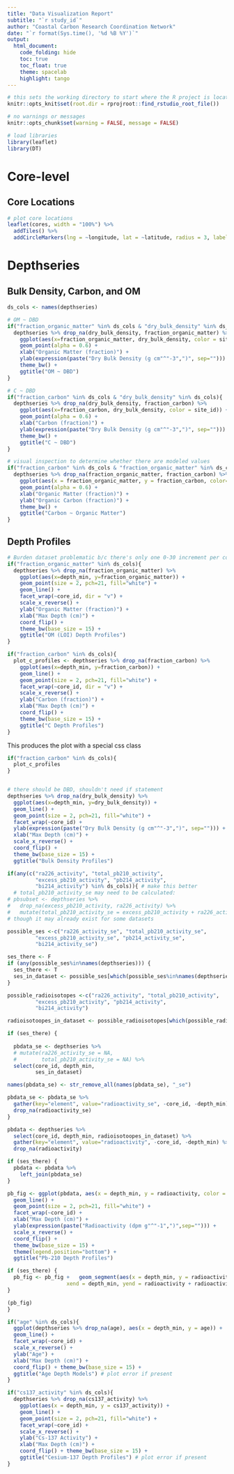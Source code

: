 ```yaml
---
title: "Data Visualization Report"
subtitle: "`r study_id`"
author: "Coastal Carbon Research Coordination Network"
date: "`r format(Sys.time(), '%d %B %Y')`"
output:
  html_document:
    code_folding: hide
    toc: true
    toc_float: true
    theme: spacelab
    highlight: tango
---
```


```r
# this sets the working directory to start where the R project is located
knitr::opts_knit$set(root.dir = rprojroot::find_rstudio_root_file())

# no warnings or messages
knitr::opts_chunk$set(warning = FALSE, message = FALSE)

# load libraries
library(leaflet)
library(DT)
```

# Core-level

## Core Locations
```r
# plot core locations
leaflet(cores, width = "100%") %>% 
  addTiles() %>% 
  addCircleMarkers(lng = ~longitude, lat = ~latitude, radius = 3, label = ~core_id)
```

# Depthseries

## Bulk Density, Carbon, and OM
``` r

ds_cols <- names(depthseries)

# OM ~ DBD
if("fraction_organic_matter" %in% ds_cols & "dry_bulk_density" %in% ds_cols){
  depthseries %>% drop_na(dry_bulk_density, fraction_organic_matter) %>%
    ggplot(aes(x=fraction_organic_matter, dry_bulk_density, color = site_id)) +
    geom_point(alpha = 0.6) +
    xlab("Organic Matter (fraction)") +
    ylab(expression(paste("Dry Bulk Density (g cm"^"-3",")", sep=""))) +
    theme_bw() +
    ggtitle("OM ~ DBD")
}

```

```r
# C ~ DBD
if("fraction_carbon" %in% ds_cols & "dry_bulk_density" %in% ds_cols){
  depthseries %>% drop_na(dry_bulk_density, fraction_carbon) %>% 
    ggplot(aes(x=fraction_carbon, dry_bulk_density, color = site_id)) +
    geom_point(alpha = 0.6) +
    xlab("Carbon (fraction)") +
    ylab(expression(paste("Dry Bulk Density (g cm"^"-3",")", sep=""))) +
    theme_bw() +
    ggtitle("C ~ DBD")
}
```

``` r
# visual inspection to determine whether there are modeled values
if("fraction_carbon" %in% ds_cols & "fraction_organic_matter" %in% ds_cols){
  depthseries %>% drop_na(fraction_organic_matter, fraction_carbon) %>% 
    ggplot(aes(x = fraction_organic_matter, y = fraction_carbon, color=site_id)) +
    geom_point(alpha = 0.6) + 
    xlab("Organic Matter (fraction)") +
    ylab("Organic Carbon (fraction)") +
    theme_bw() +
    ggtitle("Carbon ~ Organic Matter")
}
```

## Depth Profiles

``` r
# Burden dataset problematic b/c there's only one 0-30 increment per core
if("fraction_organic_matter" %in% ds_cols){
  depthseries %>% drop_na(fraction_organic_matter) %>% 
    ggplot(aes(x=depth_min, y=fraction_organic_matter)) +
    geom_point(size = 2, pch=21, fill="white") +
    geom_line() +
    facet_wrap(~core_id, dir = "v") +
    scale_x_reverse() +
    ylab("Organic Matter (fraction)") +
    xlab("Max Depth (cm)") +
    coord_flip() +
    theme_bw(base_size = 15) +
    ggtitle("OM (LOI) Depth Profiles")
}
```

``` r
if("fraction_carbon" %in% ds_cols){
  plot_c_profiles <- depthseries %>% drop_na(fraction_carbon) %>% 
    ggplot(aes(x=depth_min, y=fraction_carbon)) + 
    geom_line() +
    geom_point(size = 2, pch=21, fill="white") +
    facet_wrap(~core_id, dir = "v") +
    scale_x_reverse() +
    ylab("Carbon (fraction)") +
    xlab("Max Depth (cm)") +
    coord_flip() +
    theme_bw(base_size = 15) +
    ggtitle("C Depth Profiles")
}
```

<style>
  .superbigimage{
      overflow-y:scroll;
      white-space: nowrap;
  }

  .superbigimage img{
     max-height: none;
  }
</style>

This produces the plot with a special css class
<div class="superbigimage">
```r
if("fraction_carbon" %in% ds_cols){
  plot_c_profiles
}
```
</div>

``` r
# there should be DBD, shouldn't need if statement
depthseries %>% drop_na(dry_bulk_density) %>% 
  ggplot(aes(x=depth_min, y=dry_bulk_density)) +
  geom_line() +
  geom_point(size = 2, pch=21, fill="white") +
  facet_wrap(~core_id) +
  ylab(expression(paste("Dry Bulk Density (g cm"^"-3",")", sep=""))) +
  xlab("Max Depth (cm)") +
  scale_x_reverse() +
  coord_flip() +
  theme_bw(base_size = 15) +
  ggtitle("Bulk Density Profiles")
```

``` r


if(any(c("ra226_activity", "total_pb210_activity", 
         "excess_pb210_activity", "pb214_activity", 
         "bi214_activity") %in% ds_cols)){ # make this better
  # total_pb210_activity_se may need to be calculated:
# pbsubset <- depthseries %>% 
#   drop_na(excess_pb210_activity, ra226_activity) %>% 
#   mutate(total_pb210_activity_se = excess_pb210_activity + ra226_activity)
# though it may already exist for some datasets

possible_ses <-c("ra226_activity_se", "total_pb210_activity_se", 
         "excess_pb210_activity_se", "pb214_activity_se", 
         "bi214_activity_se") 

ses_there <- F
if (any(possible_ses%in%names(depthseries))) {
  ses_there <- T
  ses_in_dataset <- possible_ses[which(possible_ses%in%names(depthseries))]
}

possible_radioisotopes <-c("ra226_activity", "total_pb210_activity", 
         "excess_pb210_activity", "pb214_activity", 
         "bi214_activity") 

radioisotoopes_in_dataset <- possible_radioisotopes[which(possible_radioisotopes%in%names(depthseries))]

if (ses_there) {
  
  pbdata_se <- depthseries %>%
  # mutate(ra226_activity_se = NA,
  #        total_pb210_activity_se = NA) %>% 
  select(core_id, depth_min,
         ses_in_dataset)

names(pbdata_se) <- str_remove_all(names(pbdata_se), "_se")

pbdata_se <- pbdata_se %>% 
  gather(key="element", value="radioactivity_se", -core_id, -depth_min) %>% 
  drop_na(radioactivity_se)
}

pbdata <- depthseries %>%
  select(core_id, depth_min, radioisotoopes_in_dataset) %>%
  gather(key="element", value="radioactivity", -core_id, -depth_min) %>% 
  drop_na(radioactivity)

if (ses_there) {
  pbdata <- pbdata %>% 
    left_join(pbdata_se)
}

pb_fig <- ggplot(pbdata, aes(x = depth_min, y = radioactivity, color = element)) +
  geom_line() +
  geom_point(size = 2, pch=21, fill="white") +
  facet_wrap(~core_id) +
  xlab("Max Depth (cm)") + 
  ylab(expression(paste("Radioactivity (dpm g"^"-1",")",sep=""))) +
  scale_x_reverse() +
  coord_flip() +
  theme_bw(base_size = 15) +
  theme(legend.position="bottom") +
  ggtitle("Pb-210 Depth Profiles")

if (ses_there) {
  pb_fig <- pb_fig +   geom_segment(aes(x = depth_min, y = radioactivity - radioactivity_se,
                   xend = depth_min, yend = radioactivity + radioactivity_se))
}

(pb_fig)
}
```

``` r
if("age" %in% ds_cols){
  ggplot(depthseries %>% drop_na(age), aes(x = depth_min, y = age)) +
  geom_line() +
  facet_wrap(~core_id) +
  scale_x_reverse() +
  ylab("Age") +
  xlab("Max Depth (cm)") +
  coord_flip() + theme_bw(base_size = 15) +
  ggtitle("Age Depth Models") # plot error if present
}
```

``` r
if("cs137_activity" %in% ds_cols){
  depthseries %>% drop_na(cs137_activity) %>% 
    ggplot(aes(x = depth_min, y = cs137_activity)) +
    geom_line() +
    geom_point(size = 2, pch=21, fill="white") +
    facet_wrap(~core_id) +
    scale_x_reverse() +
    ylab("Cs-137 Activity") +
    xlab("Max Depth (cm)") +
    coord_flip() + theme_bw(base_size = 15) +
    ggtitle("Cesium-137 Depth Profiles") # plot error if present
}
```
